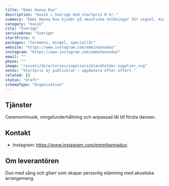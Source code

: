 ```yaml
---
title: "Emmi Hanna Duo"
description: "musik i Sverige med startpris 0 kr."
summary: "Emmi Hanna Duo bjuder på akustiska tolkningar för vigsel, mingel och första dans."
category: "musik"
city: "Sverige"
serviceArea: "Sverige"
startPrice: 0
packages: "Ceremoni, mingel, speciallåt"
website: "https://www.instagram.com/emmihannaduo"
instagram: "https://www.instagram.com/emmihannaduo"
email: ""
phone: ""
image: "/assets/directories/suppliers/placeholder-supplier.svg"
notes: "Startpris ej publicerat – uppdatera efter offert."
related: []
status: "draft"
schemaType: "Organization"
---
```


## Tjänster

Ceremonimusik, mingelunderhållning och anpassad låt till första dansen.

## Kontakt

- Instagram: https://www.instagram.com/emmihannaduo

## Om leverantören

Duo med sång och gitarr som skapar personlig stämning med akustiska arrangemang.

